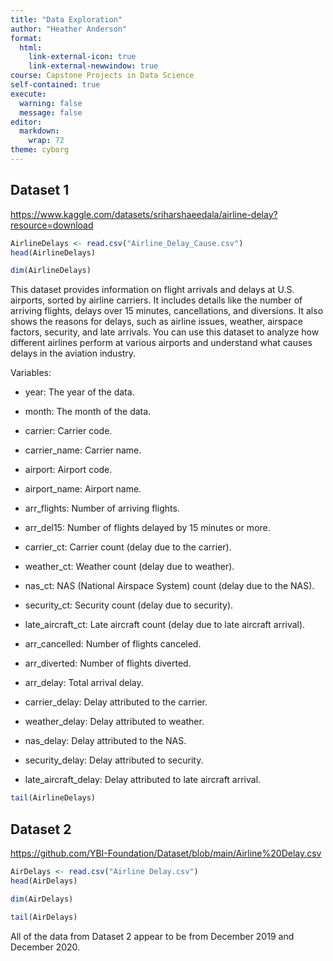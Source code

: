 ```yaml
---
title: "Data Exploration"
author: "Heather Anderson"
format:
  html:
    link-external-icon: true
    link-external-newwindow: true
course: Capstone Projects in Data Science
self-contained: true
execute: 
  warning: false
  message: false
editor: 
  markdown: 
    wrap: 72
theme: cyborg
---
```


## Dataset 1

<https://www.kaggle.com/datasets/sriharshaeedala/airline-delay?resource=download>

```r
AirlineDelays <- read.csv("Airline_Delay_Cause.csv")
head(AirlineDelays)
```

```r
dim(AirlineDelays)
```

This dataset provides information on flight arrivals and delays at U.S.
airports, sorted by airline carriers. It includes details like the
number of arriving flights, delays over 15 minutes, cancellations, and
diversions. It also shows the reasons for delays, such as airline
issues, weather, airspace factors, security, and late arrivals. You can
use this dataset to analyze how different airlines perform at various
airports and understand what causes delays in the aviation industry.

Variables:

-   year: The year of the data.

-   month: The month of the data.

-   carrier: Carrier code.

-   carrier_name: Carrier name.

-   airport: Airport code.

-   airport_name: Airport name.

-   arr_flights: Number of arriving flights.

-   arr_del15: Number of flights delayed by 15 minutes or more.

-   carrier_ct: Carrier count (delay due to the carrier).

-   weather_ct: Weather count (delay due to weather).

-   nas_ct: NAS (National Airspace System) count (delay due to the NAS).

-   security_ct: Security count (delay due to security).

-   late_aircraft_ct: Late aircraft count (delay due to late aircraft
    arrival).

-   arr_cancelled: Number of flights canceled.

-   arr_diverted: Number of flights diverted.

-   arr_delay: Total arrival delay.

-   carrier_delay: Delay attributed to the carrier.

-   weather_delay: Delay attributed to weather.

-   nas_delay: Delay attributed to the NAS.

-   security_delay: Delay attributed to security.

-   late_aircraft_delay: Delay attributed to late aircraft arrival.

```r
tail(AirlineDelays)
```

## Dataset 2

<https://github.com/YBI-Foundation/Dataset/blob/main/Airline%20Delay.csv>

```r
AirDelays <- read.csv("Airline Delay.csv")
head(AirDelays)
```

```r
dim(AirDelays)
```

```r
tail(AirDelays)
```

All of the data from Dataset 2 appear to be from December 2019 and
December 2020.
